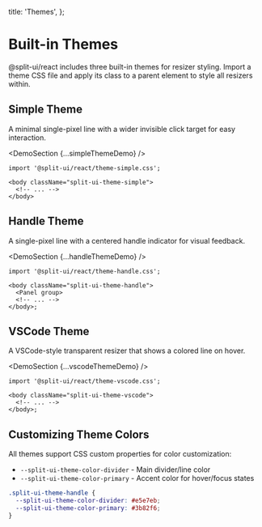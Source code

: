 
  title: 'Themes',
};

# Built-in Themes

@split-ui/react includes three built-in themes for resizer styling. Import a theme CSS file and apply its class to a parent element to style all resizers within.

## Simple Theme

A minimal single-pixel line with a wider invisible click target for easy interaction.

<DemoSection {...simpleThemeDemo} />

```tsx
import '@split-ui/react/theme-simple.css';

<body className="split-ui-theme-simple">
  <!-- ... -->
</body>
```

## Handle Theme

A single-pixel line with a centered handle indicator for visual feedback.

<DemoSection {...handleThemeDemo} />

```tsx
import '@split-ui/react/theme-handle.css';

<body className="split-ui-theme-handle">
  <Panel group>
  <!-- ... -->
</body>;
```

## VSCode Theme

A VSCode-style transparent resizer that shows a colored line on hover.

<DemoSection {...vscodeThemeDemo} />

```tsx
import '@split-ui/react/theme-vscode.css';

<body className="split-ui-theme-vscode">
  <!-- ... -->
</body>;
```

## Customizing Theme Colors

All themes support CSS custom properties for color customization:

- `--split-ui-theme-color-divider` - Main divider/line color
- `--split-ui-theme-color-primary` - Accent color for hover/focus states

```css
.split-ui-theme-handle {
  --split-ui-theme-color-divider: #e5e7eb;
  --split-ui-theme-color-primary: #3b82f6;
}
```
